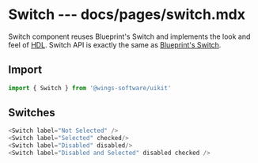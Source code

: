 # Switch --- docs/pages/switch.mdx

Switch component reuses Blueprint's Switch and implements the look and feel of [HDL](https://projects.invisionapp.com/d/?origin=v7#/projects/prototypes/17628604).
Switch API is exactly the same as [Blueprint's Switch](https://blueprintjs.com/docs/#core/components/switch).

## Import

```js
import { Switch } from '@wings-software/uikit'
```

## Switches

```js live=true
<Switch label="Not Selected" />
<Switch label="Selected" checked/>
<Switch label="Disabled" disabled/>
<Switch label="Disabled and Selected" disabled checked />
```
